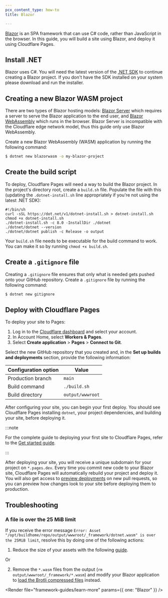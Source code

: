 ```yaml
---
pcx_content_type: how-to
title: Blazor

---
```



[Blazor](https://blazor.net) is an SPA framework that can use C# code, rather than JavaScript in the browser. In this guide, you will build a site using Blazor, and deploy it using Cloudflare Pages.

## Install .NET

Blazor uses C#. You will need the latest version of the [.NET SDK](https://dotnet.microsoft.com/download) to continue creating a Blazor project. If you don't have the SDK installed on your system please download and run the installer.

## Creating a new Blazor WASM project

There are two types of Blazor hosting models: [Blazor Server](https://learn.microsoft.com/en-us/aspnet/core/blazor/hosting-models?view=aspnetcore-8.0#blazor-server) which requires a server to serve the Blazor application to the end user, and [Blazor WebAssembly](https://learn.microsoft.com/en-us/aspnet/core/blazor/hosting-models?view=aspnetcore-8.0#blazor-webassembly) which runs in the browser. Blazor Server is incompatible with the Cloudflare edge network model, thus this guide only use Blazor WebAssembly.

Create a new Blazor WebAssembly (WASM) application by running the following command:

```sh
$ dotnet new blazorwasm -o my-blazor-project
```

## Create the build script

To deploy, Cloudflare Pages will need a way to build the Blazor project. In the project's directory root, create a `build.sh` file. Populate the file with this (updating the `.dotnet-install.sh` line appropriately if you're not using the latest .NET SDK):

```
#!/bin/sh
curl -sSL https://dot.net/v1/dotnet-install.sh > dotnet-install.sh
chmod +x dotnet-install.sh
./dotnet-install.sh -c 8.0 -InstallDir ./dotnet
./dotnet/dotnet --version
./dotnet/dotnet publish -c Release -o output
```

Your `build.sh` file needs to be executable for the build command to work. You can make it so by running `chmod +x build.sh`.

<Render file="tutorials-before-you-start" />

## Create a `.gitignore` file

Creating a `.gitignore` file ensures that only what is needed gets pushed onto your GitHub repository. Create a `.gitignore` file by running the following command:

```sh
$ dotnet new gitignore
```

<Render file="framework-guides/create-github-repository" />

## Deploy with Cloudflare Pages

To deploy your site to Pages:

1. Log in to the [Cloudflare dashboard](https://dash.cloudflare.com/) and select your account.
2. In Account Home, select **Workers & Pages**.
3. Select **Create application** > **Pages** > **Connect to Git**.

Select the new GitHub repository that you created and, in the **Set up builds and deployments** section, provide the following information:

<div>

| Configuration option | Value            |
| -------------------- | ---------------- |
| Production branch    | `main`           |
| Build command        | `./build.sh`     |
| Build directory      | `output/wwwroot` |

</div>

After configuring your site, you can begin your first deploy. You should see Cloudflare Pages installing `dotnet`, your project dependencies, and building your site, before deploying it.

:::note


For the complete guide to deploying your first site to Cloudflare Pages, refer to the [Get started guide](/pages/get-started/).


:::

After deploying your site, you will receive a unique subdomain for your project on `*.pages.dev`.
Every time you commit new code to your Blazor site, Cloudflare Pages will automatically rebuild your project and deploy it. You will also get access to [preview deployments](/pages/configuration/preview-deployments/) on new pull requests, so you can preview how changes look to your site before deploying them to production.

## Troubleshooting

### A file is over the 25 MiB limit

If you receive the error message `Error: Asset "/opt/buildhome/repo/output/wwwroot/_framework/dotnet.wasm" is over the 25MiB limit`, resolve this by doing one of the following actions:

1. Reduce the size of your assets with the following [guide](https://docs.microsoft.com/en-us/aspnet/core/blazor/performance?view=aspnetcore-6.0#minimize-app-download-size).

Or

2. Remove the `*.wasm` files from the output (`rm output/wwwroot/_framework/*.wasm`) and modify your Blazor application to [load the Brotli compressed files](https://docs.microsoft.com/en-us/aspnet/core/blazor/host-and-deploy/webassembly?view=aspnetcore-6.0#compression) instead.

<Render file="framework-guides/learn-more" params={{ one: "Blazor" }} />
